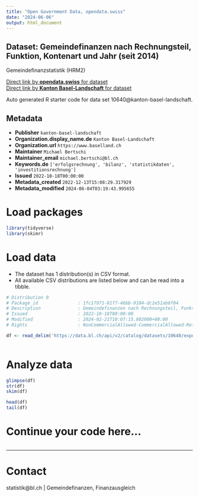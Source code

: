 ```yaml
---
title: "Open Government Data, opendata.swiss"
date: "2024-06-06"
output: html_document
---
```


## Dataset: Gemeindefinanzen nach Rechnungsteil, Funktion, Kontenart und Jahr (seit 2014)

Gemeindefinanzstatistik (HRM2)

[Direct link by **opendata.swiss** for dataset](https://opendata.swiss/de/dataset/gemeindefinanzen-nach-rechnungsteil-funktion-kontenart-und-jahr-ab-2014)<br>
[Direct link by **Kanton Basel-Landschaft** for dataset](https://data.bl.ch/explore/dataset/10640/)

Auto generated R starter code for data set 10640@kanton-basel-landschaft.

## Metadata

- **Publisher** `kanton-basel-landschaft`
- **Organization.display_name.de** `Kanton Basel-Landschaft`
- **Organization.url** `https://www.baselland.ch`
- **Maintainer** `Michael Bertschi`
- **Maintainer_email** `michael.bertschi@bl.ch`
- **Keywords.de** `['erfolgsrechnung', 'bilanz', 'statistikdaten', 'investitionsrechnung']`
- **Issued** `2022-10-18T00:00:00`
- **Metadata_created** `2022-12-13T15:08:29.317929`
- **Metadata_modified** `2024-06-04T03:19:43.995655`


# Load packages

```r

library(tidyverse)
library(skimr)

```

# Load data

-   The dataset has 1 distribution(s) in CSV format.
-   All available CSV distributions are listed below and can be read into a tibble.

```r

# Distribution 0
# Package_id               : 1fc17971-81f7-46bb-9184-dc1e51ab6f04
# Description              : Gemeindefinanzen nach Rechnungsteil, Funktion, Kontenart und Jahr (seit 2014) (csv)
# Issued                   : 2022-10-18T00:00:00
# Modified                 : 2024-02-21T10:07:15.802000+00:00
# Rights                   : NonCommercialAllowed-CommercialAllowed-ReferenceRequired

df <- read_delim('https://data.bl.ch/api/v2/catalog/datasets/10640/exports/csv')



```

# Analyze data

```r

glimpse(df)
str(df)
skim(df)

head(df)
tail(df)

```

# Continue your code here...

```r

```

------------------------------------------------------------------------

# Contact

statistik@bl.ch | Gemeindefinanzen, Finanzausgleich

